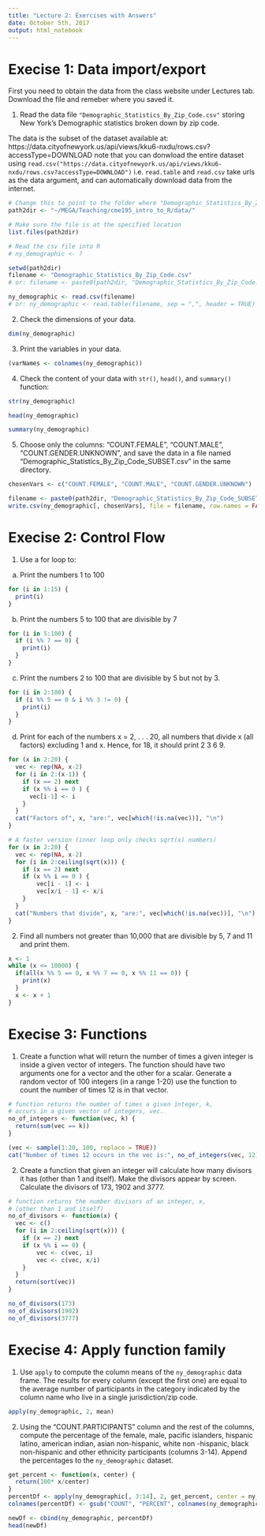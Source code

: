 ```yaml
---
title: "Lecture 2: Exercises with Answers"
date: October 5th, 2017
output: html_notebook
---
```


# Execise 1: Data import/export


First you need to obtain the data from the class website under Lectures tab.
Download the file and remeber where you saved it.

1. Read the data file `"Demographic_Statistics_By_Zip_Code.csv"` storing New York's
Demographic statistics broken down by zip code.

The data is the subset of the dataset available at:
https://data.cityofnewyork.us/api/views/kku6-nxdu/rows.csv?accessType=DOWNLOAD
note that you can donwload the entire dataset using `read.csv("https://data.cityofnewyork.us/api/views/kku6-nxdu/rows.csv?accessType=DOWNLOAD")`
i.e. `read.table` and `read.csv` take urls as the data argument, and can 
automatically download data from the internet.

```r
# Change this to point to the folder where "Demographic_Statistics_By_Zip_Code.csv" is located
path2dir <- "~/MEGA/Teaching/cme195_intro_to_R/data/"

# Make sure the file is at the specified location
list.files(path2dir)

# Read the csv file into R 
# ny_demographic <- ?
```

```r
setwd(path2dir)
filename <- "Demographic_Statistics_By_Zip_Code.csv"
# or: filename <- paste0(path2dir, "Demographic_Statistics_By_Zip_Code.csv")

ny_demographic <- read.csv(filename)
# or: ny_demographic <- read.table(filename, sep = ",", header = TRUE)
```

2. Check the dimensions of your data.

```r
dim(ny_demographic)
```

3. Print the variables in your data.

```r
(varNames <- colnames(ny_demographic))
```

4. Check the content of your data with `str()`, `head()`,
and `summary()` function:

```r
str(ny_demographic)
```

```r
head(ny_demographic)
```

```r
summary(ny_demographic)
```

5. Choose only the columns: "COUNT.FEMALE", "COUNT.MALE",  "COUNT.GENDER.UNKNOWN",
and save the data in a file named "Demographic_Statistics_By_Zip_Code_SUBSET.csv"
in the same directory.

```r
chosenVars <- c("COUNT.FEMALE", "COUNT.MALE", "COUNT.GENDER.UNKNOWN")

filename <- paste0(path2dir, "Demographic_Statistics_By_Zip_Code_SUBSET.csv")
write.csv(ny_demographic[, chosenVars], file = filename, row.names = FALSE)
```


# Execise 2: Control Flow 

1. Use a for loop to:
(a) Print the numbers 1 to 100


```r
for (i in 1:15) {
  print(i)
}
```

(b) Print the numbers 5 to 100 that are divisible by 7
```r
for (i in 5:100) {
  if (i %% 7 == 0) {
    print(i)
  }
}
```

(c) Print the numbers 2 to 100 that are divisible by 5 but not by 3.
```r
for (i in 2:100) {
  if (i %% 5 == 0 & i %% 3 != 0) {
    print(i)
  }
}
```

(d) Print for each of the numbers x = 2, . . . 20, all numbers that divide x
(all factors) excluding 1 and x. Hence, for 18, it should print 2 3 6 9.
```r
for (x in 2:20) {
  vec <- rep(NA, x-2)
  for (i in 2:(x-1)) {
    if (x == 2) next
    if (x %% i == 0 ) {
      vec[i-1] <- i 
    }
  }
  cat("Factors of", x, "are:", vec[which(!is.na(vec))], "\n")
}
```

```r
# A faster version (inner loop only checks sqrt(x) numbers)
for (x in 2:20) {
  vec <- rep(NA, x-2)
  for (i in 2:ceiling(sqrt(x))) {
    if (x == 2) next
    if (x %% i == 0 ) {
        vec[i - 1] <- i 
        vec[x/i - 1] <- x/i
    }
  }
  cat("Numbers that divide", x, "are:", vec[which(!is.na(vec))], "\n")
}
```


2. Find all numbers not greater than 10,000 that are divisible by 
5, 7 and 11 and print them.

```r
x <- 1
while (x <= 10000) {
  if(all(x %% 5 == 0, x %% 7 == 0, x %% 11 == 0)) {
    print(x)
  }
  x <- x + 1
}
```

# Execise 3: Functions

1. Create a function what will return the number
of times a given integer is inside a given vector of integers.
The function should have two arguments one for a vector
and the other for a scalar. Generate a random vector of 100 
integers (in a range 1-20) use the function to count the number
of times 12 is in that vector.


```r
# function returns the number of times a given integer, k, 
# occurs in a given vector of integers, vec.
no_of_integers <- function(vec, k) {
  return(sum(vec == k))
}
```

```r
(vec <- sample(1:20, 100, replace = TRUE))
cat("Number of times 12 occurs in the vec is:", no_of_integers(vec, 12))
```


2. Create a function that given an integer will calculate how many divisors 
it has (other than 1 and itself). Make the divisors appear by screen.
Calculate the divisors of 173, 1902 and 3777.

```r
# function returns the number divisors of an integer, x,
# (other than 1 and itself)
no_of_divisors <- function(x) {
  vec <- c()
  for (i in 2:ceiling(sqrt(x))) {
    if (x == 2) next
    if (x %% i == 0) {
        vec <- c(vec, i)
        vec <- c(vec, x/i)
    }
  }
  return(sort(vec))
}
```

 
```r
no_of_divisors(173)
no_of_divisors(1902)
no_of_divisors(3777)
```


# Execise 4: Apply function family

1. Use `apply` to compute the column means of the `ny_demographic`
data frame. The results for every column (except the first one)
are equal to the average number of participants in the category
indicated by the column name who live in a single jurisdiction/zip code.

```r
apply(ny_demographic, 2, mean)
```


2. Using the "COUNT.PARTICIPANTS" column and the rest of the columns, 
compute the percentage of the female, male, pacific islanders, 
hispanic latino, american indian, asian non-hispanic, white non -hispanic, 
black non-hispanic and other ethnicity participants (columns 3-14). 
Append the percentages to the `ny_demographic` dataset.

```r
get_percent <- function(x, center) {
  return(100* x/center)
}
percentDf <- apply(ny_demographic[, 3:14], 2, get_percent, center = ny_demographic[, 2])
colnames(percentDf) <- gsub("COUNT", "PERCENT", colnames(ny_demographic[3:14]))

newDf <- cbind(ny_demographic, percentDf)
head(newDf)
```


